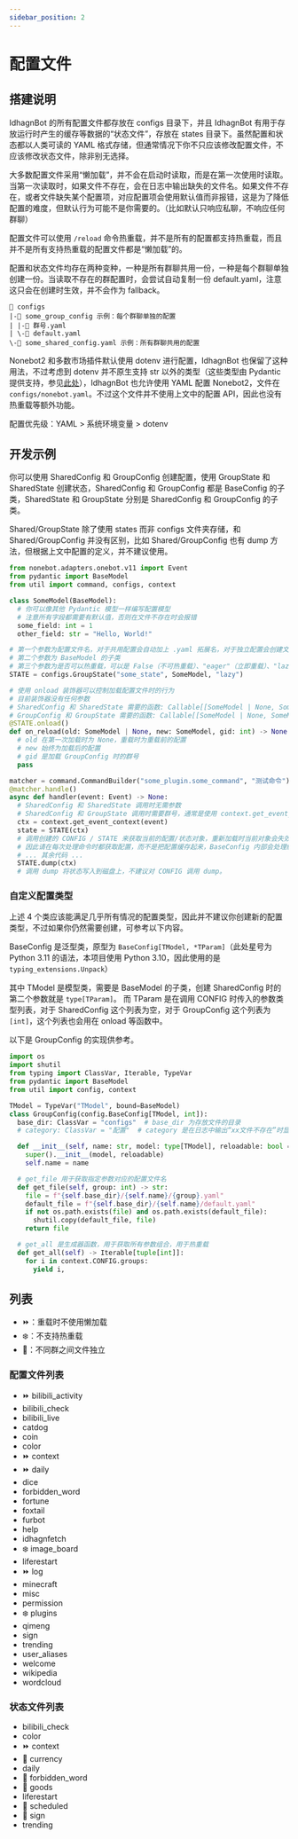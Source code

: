 ```yaml
---
sidebar_position: 2
---
```


# 配置文件

## 搭建说明
IdhagnBot 的所有配置文件都存放在 configs 目录下，并且 IdhagnBot 有用于存放运行时产生的缓存等数据的“状态文件”，存放在 states 目录下。虽然配置和状态都以人类可读的 YAML 格式存储，但通常情况下你不只应该修改配置文件，不应该修改状态文件，除非别无选择。

大多数配置文件采用“懒加载”，并不会在启动时读取，而是在第一次使用时读取。当第一次读取时，如果文件不存在，会在日志中输出缺失的文件名。如果文件不存在，或者文件缺失某个配置项，对应配置项会使用默认值而非报错，这是为了降低配置的难度，但默认行为可能不是你需要的。（比如默认只响应私聊，不响应任何群聊）

配置文件可以使用 `/reload` 命令热重载，并不是所有的配置都支持热重载，而且并不是所有支持热重载的配置文件都是“懒加载”的。

配置和状态文件均存在两种变种，一种是所有群聊共用一份，一种是每个群聊单独创建一份。当读取不存在的群配置时，会尝试自动复制一份 default.yaml，注意这只会在创建时生效，并不会作为 fallback。
```
📁 configs
|-📁 some_group_config 示例：每个群聊单独的配置
| |-📄 群号.yaml
| \-📄 default.yaml
\-📄 some_shared_config.yaml 示例：所有群聊共用的配置
```

Nonebot2 和多数市场插件默认使用 dotenv 进行配置，IdhagnBot 也保留了这种用法，不过考虑到 dotenv 并不原生支持 str 以外的类型（这些类型由 Pydantic 提供支持，参见[此处](https://pydantic-docs.helpmanual.io/usage/settings/#dotenv-env-support)），IdhagnBot 也允许使用 YAML 配置 Nonebot2，文件在 `configs/nonebot.yaml`。不过这个文件并不使用上文中的配置 API，因此也没有热重载等额外功能。

配置优先级：YAML > 系统环境变量 > dotenv

## 开发示例
你可以使用 SharedConfig 和 GroupConfig 创建配置，使用 GroupState 和 SharedState 创建状态，SharedConfig 和 GroupConfig 都是 BaseConfig 的子类，SharedState 和 GroupState 分别是 SharedConfig 和 GroupConfig 的子类。

Shared/GroupState 除了使用 states 而非 configs 文件夹存储，和 Shared/GroupConfig 并没有区别，比如 Shared/GroupConfig 也有 dump 方法，但根据上文中配置的定义，并不建议使用。

```python
from nonebot.adapters.onebot.v11 import Event
from pydantic import BaseModel
from util import command, configs, context

class SomeModel(BaseModel):
  # 你可以像其他 Pydantic 模型一样编写配置模型
  # 注意所有字段都需要有默认值，否则在文件不存在时会报错
  some_field: int = 1
  other_field: str = "Hello, World!"

# 第一个参数为配置文件名，对于共用配置会自动加上 .yaml 拓展名，对于独立配置会创建文件夹
# 第二个参数为 BaseModel 的子类
# 第三个参数为是否可以热重载，可以是 False（不可热重载）、"eager"（立即重载）、"lazy"（延迟重载，默认）
STATE = configs.GroupState("some_state", SomeModel, "lazy")

# 使用 onload 装饰器可以控制加载配置文件时的行为
# 目前装饰器没有任何参数
# SharedConfig 和 SharedState 需要的函数: Callable[[SomeModel | None, SomeModel], None]
# GroupConfig 和 GroupState 需要的函数: Callable[[SomeModel | None, SomeModel, int], None]
@STATE.onload()
def on_reload(old: SomeModel | None, new: SomeModel, gid: int) -> None:
  # old 在第一次加载时为 None，重载时为重载前的配置
  # new 始终为加载后的配置
  # gid 是加载 GroupConfig 时的群号
  pass

matcher = command.CommandBuilder("some_plugin.some_command", "测试命令").build()
@matcher.handle()
async def handler(event: Event) -> None:
  # SharedConfig 和 SharedState 调用时无需参数
  # SharedConfig 和 GroupState 调用时需要群号，通常是使用 context.get_event_context 获取，参见“上下文”
  ctx = context.get_event_context(event)
  state = STATE(ctx)
  # 调用创建的 CONFIG / STATE 来获取当前的配置/状态对象，重新加载时当前对象会失效
  # 因此请在每次处理命令时都获取配置，而不是把配置缓存起来，BaseConfig 内部会处理缓存
  # ... 其余代码 ...
  STATE.dump(ctx)
  # 调用 dump 将状态写入到磁盘上，不建议对 CONFIG 调用 dump。
```

### 自定义配置类型
上述 4 个类应该能满足几乎所有情况的配置类型，因此并不建议你创建新的配置类型，不过如果你仍然需要创建，可参考以下内容。

BaseConfig 是泛型类，原型为 `BaseConfig[TModel, *TParam]`（此处星号为 Python 3.11 的语法，本项目使用 Python 3.10，因此使用的是 `typing_extensions.Unpack`）

其中 TModel 是模型类，需要是 BaseModel 的子类，创建 SharedConfig 时的第二个参数就是 `type[TParam]`。
而 TParam 是在调用 CONFIG 时传入的参数类型列表，对于 SharedConfig 这个列表为空，对于 GroupConfig 这个列表为 `[int]`，这个列表也会用在 onload 等函数中。

以下是 GroupConfig 的实现供参考。
```python
import os
import shutil
from typing import ClassVar, Iterable, TypeVar
from pydantic import BaseModel
from util import config, context

TModel = TypeVar("TModel", bound=BaseModel)
class GroupConfig(config.BaseConfig[TModel, int]):
  base_dir: ClassVar = "configs"  # base_dir 为存放文件的目录
  # category: ClassVar = "配置"  # category 是在日志中输出“xx文件不存在”时显示的名称

  def __init__(self, name: str, model: type[TModel], reloadable: bool = True) -> None:
    super().__init__(model, reloadable)
    self.name = name

  # get_file 用于获取指定参数对应的配置文件名
  def get_file(self, group: int) -> str:
    file = f"{self.base_dir}/{self.name}/{group}.yaml"
    default_file = f"{self.base_dir}/{self.name}/default.yaml"
    if not os.path.exists(file) and os.path.exists(default_file):
      shutil.copy(default_file, file)
    return file

  # get_all 是生成器函数，用于获取所有参数组合，用于热重载
  def get_all(self) -> Iterable[tuple[int]]:
    for i in context.CONFIG.groups:
      yield i,
```

## 列表
* ⏩：重载时不使用懒加载
* ❄️：不支持热重载
* 👥：不同群之间文件独立

### 配置文件列表
* ⏩ bilibili_activity
* bilibili_check
* bilibili_live
* catdog
* coin
* color
* ⏩ context
* ⏩ daily
* dice
* forbidden_word
* fortune
* foxtail
* furbot
* help
* idhagnfetch
* ❄️ image_board
* liferestart
* ⏩ log
* minecraft
* misc
* permission
* ❄️ plugins
* qimeng
* sign
* trending
* user_aliases
* welcome
* wikipedia
* wordcloud

### 状态文件列表
* bilibili_check
* color
* ⏩ context
* 👥 currency
* daily
* 👥 forbidden_word
* 👥 goods
* liferestart
* 👥 scheduled
* 👥 sign
* trending
